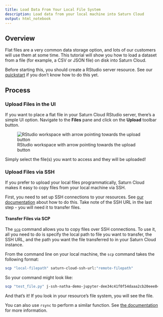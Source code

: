 ```yaml
---
title: Load Data From Your Local File System
description: Load data from your local machine into Saturn Cloud
output: html_notebook
---
```


## Overview
Flat files are a very common data storage option, and lots of our customers will use them at some time. This tutorial will show you how to load a dataset from a file (for example, a CSV or JSON file) on disk into Saturn Cloud.

Before starting this, you should create a RStudio server resource. See our [quickstart](https://saturncloud.io/docs/start_in_ten/) if you don't know how to do this yet.

## Process

### Upload Files in the UI
If you want to place a flat file in your Saturn Cloud RStudio server, there's a simple UI option. Navigate to the **Files** pane and click on the **Upload** toolbar button. 

![RStudio workspace with arrow pointing towards the upload button](https://saturn-public-assets.s3.us-east-2.amazonaws.com/example-resources/RStudio-local-file-upload-arrow.png "doc-image")

Simply select the file(s) you want to access and they will be uploaded!

### Upload Files via SSH
If you prefer to upload your local files programmatically, Saturn Cloud makes it easy to copy files from your local machine via SSH.

First, you need to set up SSH connections to your resources. See [our documentation](https://saturncloud.io/docs/using-saturn-cloud/ide_ssh/) about how to do this. Take note of the SSH URL in the last step - you will need it to transfer files.

#### Transfer Files via SCP

The [`scp`](https://linux.die.net/man/1/scp) command allows you to copy files over SSH connections. To use it, all you need to do is specify the local path to file you want to transfer, the SSH URL, and the path you want the file transferred to in your Saturn Cloud instance.

From the command line on your local machine, the `scp` command takes the following format:


```bash
scp "local-filepath" saturn-cloud-ssh-url:"remote-filepath"
```

So your command might look like:


```bash
scp "test_file.py" j-ssh-natha-demo-jupyter-dee34c41f0f54daaa2cb20eee84ec28f@ssh.community.saturnenterprise.io:"project/scripts/"
```

And that's it! If you look in your resource's file system, you will see the file. 

You can also use `rsync` to perform a similar function. See [the documentation](https://linux.die.net/man/1/rsync) for more information.